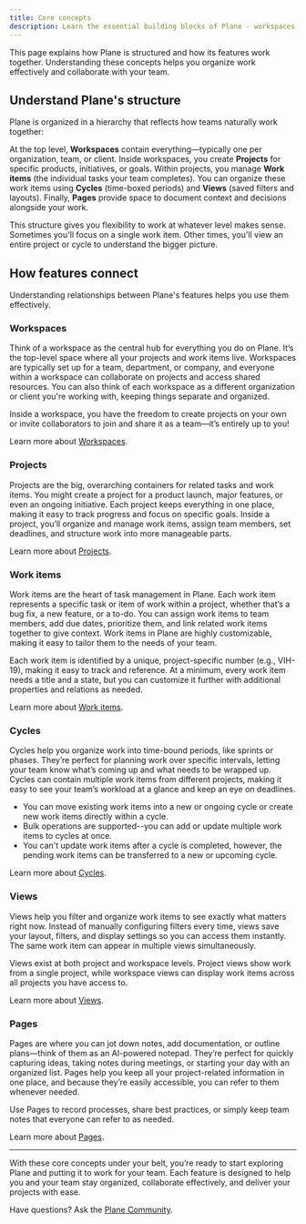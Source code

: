 ```yaml
---
title: Core concepts
description: Learn the essential building blocks of Plane - workspaces, projects, work items, cycles, views, and pages. Master these concepts to organize your team's workflow effectively.
---
```


This page explains how Plane is structured and how its features work together. Understanding these concepts helps you organize work effectively and collaborate with your team.

## Understand Plane's structure
Plane is organized in a hierarchy that reflects how teams naturally work together:

At the top level, **Workspaces** contain everything—typically one per organization, team, or client. Inside workspaces, you create **Projects** for specific products, initiatives, or goals. Within projects, you manage **Work items** (the individual tasks your team completes). You can organize these work items using **Cycles** (time-boxed periods) and **Views** (saved filters and layouts). Finally, **Pages** provide space to document context and decisions alongside your work.

This structure gives you flexibility to work at whatever level makes sense. Sometimes you'll focus on a single work item. Other times, you'll view an entire project or cycle to understand the bigger picture.

## How features connect
Understanding relationships between Plane's features helps you use them effectively.

### Workspaces

Think of a workspace as the central hub for everything you do on Plane. It’s the top-level space where all your projects and work items live. Workspaces are typically set up for a team, department, or company, and everyone within a workspace can collaborate on projects and access shared resources. You can also think of each workspace as a different organization or client you're working with, keeping things separate and organized.

Inside a workspace, you have the freedom to create projects on your own or invite collaborators to join and share it as a team—it’s entirely up to you!

Learn more about [Workspaces](/core-concepts/workspaces/overview).

### Projects

Projects are the big, overarching containers for related tasks and work items. You might create a project for a product launch, major features, or even an ongoing initiative. Each project keeps everything in one place, making it easy to track progress and focus on specific goals. Inside a project, you’ll organize and manage work items, assign team members, set deadlines, and structure work into more manageable parts.

Learn more about [Projects](/core-concepts/projects/overview).

### Work items

Work items are the heart of task management in Plane. Each work item represents a specific task or item of work within a project, whether that’s a bug fix, a new feature, or a to-do. You can assign work items to team members, add due dates, prioritize them, and link related work items together to give context. Work items in Plane are highly customizable, making it easy to tailor them to the needs of your team.

Each work item is identified by a unique, project-specific number (e.g., VIH-19), making it easy to track and reference. At a minimum, every work item needs a title and a state, but you can customize it further with additional properties and relations as needed.

Learn more about [Work items](/core-concepts/issues/overview).

### Cycles

Cycles help you organize work into time-bound periods, like sprints or phases. They’re perfect for planning work over specific intervals, letting your team know what’s coming up and what needs to be wrapped up. Cycles can contain multiple work items from different projects, making it easy to see your team’s workload at a glance and keep an eye on deadlines.

- You can move existing work items into a new or ongoing cycle or create new work items directly within a cycle.
- Bulk operations are supported--you can add or update multiple work items to cycles at once.
- You can't update work items after a cycle is completed, however, the pending work items can be transferred to a new or upcoming cycle.

Learn more about [Cycles](/core-concepts/cycles).

### Views
Views help you filter and organize work items to see exactly what matters right now. Instead of manually configuring filters every time, views save your layout, filters, and display settings so you can access them instantly. The same work item can appear in multiple views simultaneously.

Views exist at both project and workspace levels. Project views show work from a single project, while workspace views can display work items across all projects you have access to.

Learn more about [Views](/core-concepts/views).

### Pages

Pages are where you can jot down notes, add documentation, or outline plans—think of them as an AI-powered notepad. They’re perfect for quickly capturing ideas, taking notes during meetings, or starting your day with an organized list. Pages help you keep all your project-related information in one place, and because they’re easily accessible, you can refer to them whenever needed.

Use Pages to record processes, share best practices, or simply keep team notes that everyone can refer to as needed.

Learn more about [Pages](/core-concepts/pages/overview).

---

With these core concepts under your belt, you’re ready to start exploring Plane and putting it to work for your team. Each feature is designed to help you and your team stay organized, collaborate effectively, and deliver your projects with ease.

Have questions? Ask the [Plane Community](https://discord.com/invite/29tPNhaV).
